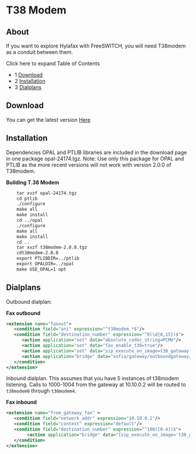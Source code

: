 
# T38 Modem 

 

## About

If you want to explore Hylafax with FreeSWITCH, you will need T38modem as a conduit between them.

Click here to expand Table of Contents

* 1 [Download](#download)
* 2 [Installation](#installation)
* 3 [Dialplans](#dialplans)

## Download

You can get the latest version [Here](http://sourceforge.net/projects/t38modem/)

## Installation

Dependencies OPAL and PTLIB libraries are included in the download page in one package opal-24174.tgz. Note: Use only this package for OPAL and PTLIB as the more recent versions will not work with version 2.0.0 of T38modem.

**Building T.38 Modem**

```xml
    tar xvzf opal-24174.tgz
    cd ptlib
    ./configure
    make all
    make install
    cd ../opal
    ./configure
    make all
    make install
    cd ..
    tar xvzf t38modem-2.0.0.tgz
    cdt38modem-2.0.0
    export PTLIBDIR=../ptlib
    export OPALDIR=../opal
    make USE_OPAL=1 opt
```

## Dialplans

Outbound dialplan:

**Fax outbound**

```xml
<extension name="faxout">
   <condition field="ani" expression="^t38modem.*$"/>
   <condition field="destination_number" expression="^9(\d{8,15})$">
      <action application="set" data="absolute_codec_string=PCMU"/>
      <action application="set" data="fax_enable_t38=true"/>
      <action application="set" data="sip_execute_on_image=t38_gateway self nocng"/>
      <action application="bridge" data="sofia/gateway/outboundgateway/$1"/>
   </condition>
</extension>
```

Inbound dialplan. This assumes that you have 5 instances of t38modem listening. Calls to 1000-1004 from the gateway at 10.10.0.2 will be routed to `t38modem0` through `t38modem4`.

**Fax inbound**

```xml
<extension name="from_gateway_fax" >
   <condition field="network_addr" expression="10.10.0.2"/>
   <condition field="context" expression="default"/>
   <condition field="destination_number" expression="^100([0-4])$">
        <action application="bridge" data="{sip_execute_on_image='t38_gateway self nocng'}user/t38modem$1@${domain_name}"/>
   </condition>
</extension>
```

  

